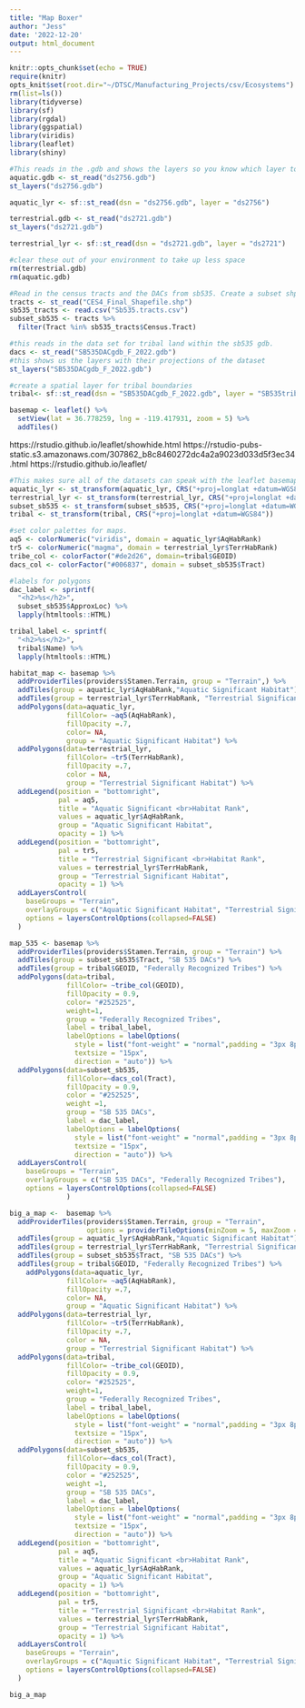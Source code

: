 ```yaml
---
title: "Map Boxer"
author: "Jess"
date: '2022-12-20'
output: html_document
---
```


```r
knitr::opts_chunk$set(echo = TRUE)
require(knitr)
opts_knit$set(root.dir="~/DTSC/Manufacturing_Projects/csv/Ecosystems")
rm(list=ls())
library(tidyverse)
library(sf)
library(rgdal)
library(ggspatial)
library(viridis)
library(leaflet)
library(shiny)
```

```r
#This reads in the .gdb and shows the layers so you know which layer to read in. In this case, it doesn't matter. But some other .gdb will have multiple layers.
aquatic.gdb <- st_read("ds2756.gdb")
st_layers("ds2756.gdb")

aquatic_lyr <- sf::st_read(dsn = "ds2756.gdb", layer = "ds2756")

terrestrial.gdb <- st_read("ds2721.gdb")
st_layers("ds2721.gdb")

terrestrial_lyr <- sf::st_read(dsn = "ds2721.gdb", layer = "ds2721")

#clear these out of your environment to take up less space
rm(terrestrial.gdb)
rm(aquatic.gdb)
```

```r
#Read in the census tracts and the DACs from sb535. Create a subset shp of the sb535 DACs.
tracts <- st_read("CES4_Final_Shapefile.shp")
sb535_tracts <- read.csv("Sb535.tracts.csv")
subset_sb535 <- tracts %>% 
  filter(Tract %in% sb535_tracts$Census.Tract)
```

```r
#this reads in the data set for tribal land within the sb535 gdb.
dacs <- st_read("SB535DACgdb_F_2022.gdb")
#this shows us the layers with their projections of the dataset
st_layers("SB535DACgdb_F_2022.gdb")

#create a spatial layer for tribal boundaries
tribal<- sf::st_read(dsn = "SB535DACgdb_F_2022.gdb", layer = "SB535tribalboundaries2022")
```


```r
basemap <- leaflet() %>% 
  setView(lat = 36.778259, lng = -119.417931, zoom = 5) %>%
  addTiles()
```

https://rstudio.github.io/leaflet/showhide.html
https://rstudio-pubs-static.s3.amazonaws.com/307862_b8c8460272dc4a2a9023d033d5f3ec34.html
https://rstudio.github.io/leaflet/


```r
#This makes sure all of the datasets can speak with the leaflet basemap with the same projection and geometry. 
aquatic_lyr <- st_transform(aquatic_lyr, CRS("+proj=longlat +datum=WGS84"))
terrestrial_lyr <- st_transform(terrestrial_lyr, CRS("+proj=longlat +datum=WGS84"))
subset_sb535 <- st_transform(subset_sb535, CRS("+proj=longlat +datum=WGS84"))
tribal <- st_transform(tribal, CRS("+proj=longlat +datum=WGS84"))
```


```r
#set color palettes for maps.
aq5 <- colorNumeric("viridis", domain = aquatic_lyr$AqHabRank)
tr5 <- colorNumeric("magma", domain = terrestrial_lyr$TerrHabRank)
tribe_col <- colorFactor("#de2d26", domain=tribal$GEOID)
dacs_col <- colorFactor("#006837", domain = subset_sb535$Tract)
```



```r
#labels for polygons
dac_label <- sprintf(
  "<h2>%s</h2>",
  subset_sb535$ApproxLoc) %>% 
  lapply(htmltools::HTML)

tribal_label <- sprintf(
  "<h2>%s</h2>",
  tribal$Name) %>% 
  lapply(htmltools::HTML)

```

```r
habitat_map <- basemap %>% 
  addProviderTiles(providers$Stamen.Terrain, group = "Terrain",) %>%
  addTiles(group = aquatic_lyr$AqHabRank,"Aquatic Significant Habitat") %>% 
  addTiles(group = terrestrial_lyr$TerrHabRank, "Terrestrial Significant Habitat") %>% 
  addPolygons(data=aquatic_lyr, 
              fillColor= ~aq5(AqHabRank),
              fillOpacity =.7,
              color= NA,
              group = "Aquatic Significant Habitat") %>% 
  addPolygons(data=terrestrial_lyr,
              fillColor= ~tr5(TerrHabRank),
              fillOpacity =.7,
              color = NA,
              group = "Terrestrial Significant Habitat") %>% 
  addLegend(position = "bottomright", 
            pal = aq5, 
            title = "Aquatic Significant <br>Habitat Rank", 
            values = aquatic_lyr$AqHabRank, 
            group = "Aquatic Significant Habitat",
            opacity = 1) %>% 
  addLegend(position = "bottomright", 
            pal = tr5, 
            title = "Terrestrial Significant <br>Habitat Rank", 
            values = terrestrial_lyr$TerrHabRank, 
            group = "Terrestrial Significant Habitat",
            opacity = 1) %>% 
  addLayersControl(
    baseGroups = "Terrain",
    overlayGroups = c("Aquatic Significant Habitat", "Terrestrial Significant Habitat"),
    options = layersControlOptions(collapsed=FALSE)
  )
```


```r
map_535 <- basemap %>% 
  addProviderTiles(providers$Stamen.Terrain, group = "Terrain") %>%
  addTiles(group = subset_sb535$Tract, "SB 535 DACs") %>% 
  addTiles(group = tribal$GEOID, "Federally Recognized Tribes") %>% 
  addPolygons(data=tribal,
              fillColor= ~tribe_col(GEOID),
              fillOpacity = 0.9,
              color= "#252525",
              weight=1,
              group = "Federally Recognized Tribes",
              label = tribal_label,
              labelOptions = labelOptions(
                style = list("font-weight" = "normal",padding = "3px 8px"),
                textsize = "15px",
                direction = "auto")) %>% 
  addPolygons(data=subset_sb535,
              fillColor=~dacs_col(Tract),
              fillOpacity = 0.9,
              color = "#252525",
              weight =1,
              group = "SB 535 DACs",
              label = dac_label,
              labelOptions = labelOptions(
                style = list("font-weight" = "normal",padding = "3px 8px"),
                textsize = "15px",
                direction = "auto")) %>% 
  addLayersControl(
    baseGroups = "Terrain",
    overlayGroups = c("SB 535 DACs", "Federally Recognized Tribes"),
    options = layersControlOptions(collapsed=FALSE)
              )
```


```r
big_a_map <-  basemap %>% 
  addProviderTiles(providers$Stamen.Terrain, group = "Terrain",
                   options = providerTileOptions(minZoom = 5, maxZoom = 18)) %>%
  addTiles(group = aquatic_lyr$AqHabRank,"Aquatic Significant Habitat") %>% 
  addTiles(group = terrestrial_lyr$TerrHabRank, "Terrestrial Significant Habitat") %>% 
  addTiles(group = subset_sb535$Tract, "SB 535 DACs") %>% 
  addTiles(group = tribal$GEOID, "Federally Recognized Tribes") %>% 
    addPolygons(data=aquatic_lyr, 
              fillColor= ~aq5(AqHabRank),
              fillOpacity =.7,
              color= NA,
              group = "Aquatic Significant Habitat") %>% 
  addPolygons(data=terrestrial_lyr,
              fillColor= ~tr5(TerrHabRank),
              fillOpacity =.7,
              color = NA,
              group = "Terrestrial Significant Habitat") %>% 
  addPolygons(data=tribal,
              fillColor= ~tribe_col(GEOID),
              fillOpacity = 0.9,
              color= "#252525",
              weight=1,
              group = "Federally Recognized Tribes",
              label = tribal_label,
              labelOptions = labelOptions(
                style = list("font-weight" = "normal",padding = "3px 8px"),
                textsize = "15px",
                direction = "auto")) %>% 
  addPolygons(data=subset_sb535,
              fillColor=~dacs_col(Tract),
              fillOpacity = 0.9,
              color = "#252525",
              weight =1,
              group = "SB 535 DACs",
              label = dac_label,
              labelOptions = labelOptions(
                style = list("font-weight" = "normal",padding = "3px 8px"),
                textsize = "15px",
                direction = "auto")) %>% 
  addLegend(position = "bottomright", 
            pal = aq5, 
            title = "Aquatic Significant <br>Habitat Rank", 
            values = aquatic_lyr$AqHabRank, 
            group = "Aquatic Significant Habitat",
            opacity = 1) %>% 
  addLegend(position = "bottomright", 
            pal = tr5, 
            title = "Terrestrial Significant <br>Habitat Rank", 
            values = terrestrial_lyr$TerrHabRank, 
            group = "Terrestrial Significant Habitat",
            opacity = 1) %>% 
  addLayersControl(
    baseGroups = "Terrain",
    overlayGroups = c("Aquatic Significant Habitat", "Terrestrial Significant Habitat", "SB 535 DACs", "Federally Recognized Tribes"),
    options = layersControlOptions(collapsed=FALSE)
  )
```

```r
big_a_map
```

```r

```


